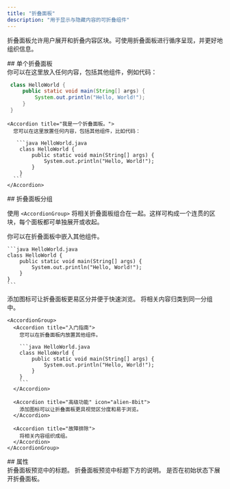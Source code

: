 ```yaml
---
title: "折叠面板"
description: "用于显示与隐藏内容的可折叠组件"
---
```



折叠面板允许用户展开和折叠内容区块。可使用折叠面板进行循序呈现，并更好地组织信息。


<div id="single-accordion">
  ## 单个折叠面板
</div>

<Accordion title="我是一个折叠面板。">
  你可以在这里放入任何内容，包括其他组件，例如代码：

  ```java HelloWorld.java
   class HelloWorld {
       public static void main(String[] args) {
           System.out.println("Hello, World!");
       }
   }
  ```
</Accordion>

````mdx Accordion example
<Accordion title="我是一个折叠面板。">
  您可以在这里放置任何内容，包括其他组件，比如代码：

   ```java HelloWorld.java
    class HelloWorld {
        public static void main(String[] args) {
            System.out.println("Hello, World!");
        }
    }
  ```
</Accordion>
````


<div id="accordion-groups">
  ## 折叠面板分组
</div>

使用 `<AccordionGroup>` 将相关折叠面板组合在一起。这样可构成一个连贯的区块，每个面板都可单独展开或收起。

<AccordionGroup>
  <Accordion title="入门">
    你可以在折叠面板中嵌入其他组件。

    ```java HelloWorld.java
    class HelloWorld {
        public static void main(String[] args) {
            System.out.println("Hello, World!");
        }
    }
    ```
  </Accordion>

  <Accordion title="高级功能" icon="bot">
    添加图标可让折叠面板更易区分并便于快速浏览。
  </Accordion>

  <Accordion title="故障排除">
    将相关内容归类到同一分组中。
  </Accordion>
</AccordionGroup>

````mdx Accordion Group Example
<AccordionGroup>
  <Accordion title="入门指南">
    您可以在折叠面板内放置其他组件。

    ```java HelloWorld.java
    class HelloWorld {
        public static void main(String[] args) {
            System.out.println("Hello, World!");
        }
    }
    ```
  </Accordion>

  <Accordion title="高级功能" icon="alien-8bit">
    添加图标可以让折叠面板更具视觉区分度和易于浏览。
  </Accordion>

  <Accordion title="故障排除">
    将相关内容组织成组。
  </Accordion>
</AccordionGroup>
````


<div id="properties">
  ## 属性
</div>

<ResponseField name="title" type="string" required>
  折叠面板预览中的标题。
</ResponseField>

<ResponseField name="description" type="string">
  折叠面板预览中标题下方的说明。
</ResponseField>

<ResponseField name="defaultOpen" type="boolean" default="false">
  是否在初始状态下展开折叠面板。
</ResponseField>

<IconsOptional />